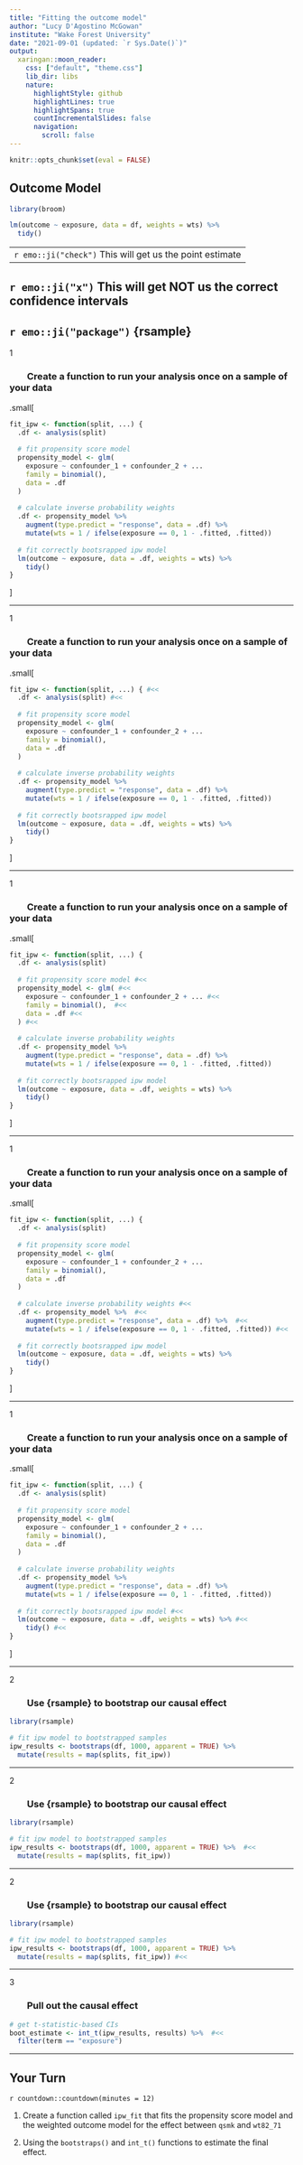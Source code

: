 ```yaml
---
title: "Fitting the outcome model"
author: "Lucy D'Agostino McGowan"
institute: "Wake Forest University"
date: "2021-09-01 (updated: `r Sys.Date()`)"
output:
  xaringan::moon_reader:
    css: ["default", "theme.css"]
    lib_dir: libs
    nature:
      highlightStyle: github
      highlightLines: true
      highlightSpans: true
      countIncrementalSlides: false
      navigation:
        scroll: false 
---
```


```r
knitr::opts_chunk$set(eval = FALSE)
```

## Outcome Model

```r
library(broom)

lm(outcome ~ exposure, data = df, weights = wts) %>% 
  tidy()
```

--
`r emo::ji("check")` This will get us the point estimate  
--

`r emo::ji("x")` This will get NOT us the correct confidence intervals  
--

`r emo::ji("package")` {rsample}
---

<span class = "num">1</span> <h3> &nbsp; &nbsp; &nbsp;  &nbsp; Create a function to run your analysis once on a sample of your data</h3> 

.small[
```r
fit_ipw <- function(split, ...) {
  .df <- analysis(split)
  
  # fit propensity score model
  propensity_model <- glm(
    exposure ~ confounder_1 + confounder_2 + ...
    family = binomial(), 
    data = .df
  )
  
  # calculate inverse probability weights
  .df <- propensity_model %>% 
    augment(type.predict = "response", data = .df) %>% 
    mutate(wts = 1 / ifelse(exposure == 0, 1 - .fitted, .fitted))
  
  # fit correctly bootsrapped ipw model
  lm(outcome ~ exposure, data = .df, weights = wts) %>% 
    tidy()
}
```
]

---

<span class = "num">1</span> <h3> &nbsp; &nbsp; &nbsp;  &nbsp; Create a function to run your analysis once on a sample of your data</h3> 

.small[
```r
fit_ipw <- function(split, ...) { #<<
  .df <- analysis(split) #<<
  
  # fit propensity score model
  propensity_model <- glm(
    exposure ~ confounder_1 + confounder_2 + ...
    family = binomial(), 
    data = .df
  )
  
  # calculate inverse probability weights
  .df <- propensity_model %>% 
    augment(type.predict = "response", data = .df) %>% 
    mutate(wts = 1 / ifelse(exposure == 0, 1 - .fitted, .fitted))
  
  # fit correctly bootsrapped ipw model
  lm(outcome ~ exposure, data = .df, weights = wts) %>% 
    tidy()
}
```
]

---

<span class = "num">1</span> <h3> &nbsp; &nbsp; &nbsp;  &nbsp; Create a function to run your analysis once on a sample of your data</h3> 

.small[
```r
fit_ipw <- function(split, ...) {
  .df <- analysis(split)
  
  # fit propensity score model #<<
  propensity_model <- glm( #<<
    exposure ~ confounder_1 + confounder_2 + ... #<<
    family = binomial(),  #<<
    data = .df #<<
  ) #<<
  
  # calculate inverse probability weights
  .df <- propensity_model %>% 
    augment(type.predict = "response", data = .df) %>% 
    mutate(wts = 1 / ifelse(exposure == 0, 1 - .fitted, .fitted))
  
  # fit correctly bootsrapped ipw model
  lm(outcome ~ exposure, data = .df, weights = wts) %>% 
    tidy()
}
```
]

---

<span class = "num">1</span> <h3> &nbsp; &nbsp; &nbsp;  &nbsp; Create a function to run your analysis once on a sample of your data</h3> 

.small[
```r
fit_ipw <- function(split, ...) { 
  .df <- analysis(split) 
  
  # fit propensity score model
  propensity_model <- glm(
    exposure ~ confounder_1 + confounder_2 + ...
    family = binomial(), 
    data = .df
  )
  
  # calculate inverse probability weights #<<
  .df <- propensity_model %>%  #<<
    augment(type.predict = "response", data = .df) %>%  #<<
    mutate(wts = 1 / ifelse(exposure == 0, 1 - .fitted, .fitted)) #<<
  
  # fit correctly bootsrapped ipw model
  lm(outcome ~ exposure, data = .df, weights = wts) %>% 
    tidy() 
}
```
]

---

<span class = "num">1</span> <h3> &nbsp; &nbsp; &nbsp;  &nbsp; Create a function to run your analysis once on a sample of your data</h3> 

.small[
```r
fit_ipw <- function(split, ...) { 
  .df <- analysis(split) 
  
  # fit propensity score model
  propensity_model <- glm(
    exposure ~ confounder_1 + confounder_2 + ...
    family = binomial(), 
    data = .df
  )
  
  # calculate inverse probability weights
  .df <- propensity_model %>% 
    augment(type.predict = "response", data = .df) %>% 
    mutate(wts = 1 / ifelse(exposure == 0, 1 - .fitted, .fitted))
  
  # fit correctly bootsrapped ipw model #<<
  lm(outcome ~ exposure, data = .df, weights = wts) %>% #<<
    tidy() #<<
}
```
]

---

<span class = "num">2</span> <h3> &nbsp; &nbsp; &nbsp;  &nbsp; Use {rsample} to bootstrap our causal effect</h3> 


```r
library(rsample)

# fit ipw model to bootstrapped samples
ipw_results <- bootstraps(df, 1000, apparent = TRUE) %>% 
  mutate(results = map(splits, fit_ipw)) 
```

---


<span class = "num">2</span> <h3> &nbsp; &nbsp; &nbsp;  &nbsp; Use {rsample} to bootstrap our causal effect</h3> 


```r
library(rsample)

# fit ipw model to bootstrapped samples
ipw_results <- bootstraps(df, 1000, apparent = TRUE) %>%  #<<
  mutate(results = map(splits, fit_ipw)) 
```

---

<span class = "num">2</span> <h3> &nbsp; &nbsp; &nbsp;  &nbsp; Use {rsample} to bootstrap our causal effect</h3> 


```r
library(rsample)

# fit ipw model to bootstrapped samples
ipw_results <- bootstraps(df, 1000, apparent = TRUE) %>% 
  mutate(results = map(splits, fit_ipw)) #<<
```

---

<span class = "num">3</span> <h3> &nbsp; &nbsp; &nbsp;  &nbsp; Pull out the causal effect</h3> 


```r
# get t-statistic-based CIs
boot_estimate <- int_t(ipw_results, results) %>%  #<<
  filter(term == "exposure")
```

---

## Your Turn

`r countdown::countdown(minutes = 12)`

1. Create a function called `ipw_fit` that fits the propensity score model and the weighted outcome model for the effect between `qsmk` and `wt82_71`

2. Using the `bootstraps()` and `int_t()` functions to estimate the final effect.


